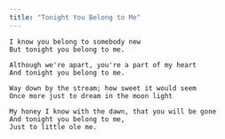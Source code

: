 ```yaml
---
title: "Tonight You Belong to Me"
---
```


```
I know you belong to somebody new
But tonight you belong to me.

Although we're apart, you're a part of my heart
And tonight you belong to me.

Way down by the stream; how sweet it would seem
Once more just to dream in the moon light

My honey I know with the dawn, that you will be gone
And tonight you belong to me,
Just to little ole me.
```
